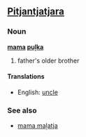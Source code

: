 ==[[Pitjantjatjara]]==
===Noun===
'''[[mama]] [[puḻka]]'''

# father's older brother

====Translations====
*English: [[uncle]]

===See also===
*[[mama maḻatja]]